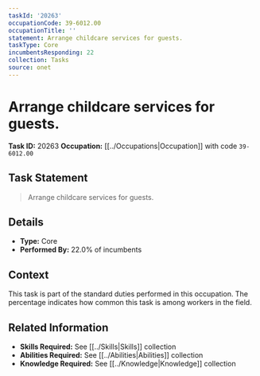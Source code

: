 ```yaml
---
taskId: '20263'
occupationCode: 39-6012.00
occupationTitle: ''
statement: Arrange childcare services for guests.
taskType: Core
incumbentsResponding: 22
collection: Tasks
source: onet
---
```

# Arrange childcare services for guests.

**Task ID:** 20263
**Occupation:** [[../Occupations|Occupation]] with code `39-6012.00`

## Task Statement

> Arrange childcare services for guests.

## Details

- **Type:** Core
- **Performed By:** 22.0% of incumbents

## Context

This task is part of the standard duties performed in this occupation. The percentage indicates how common this task is among workers in the field.

## Related Information

- **Skills Required:** See [[../Skills|Skills]] collection
- **Abilities Required:** See [[../Abilities|Abilities]] collection
- **Knowledge Required:** See [[../Knowledge|Knowledge]] collection
